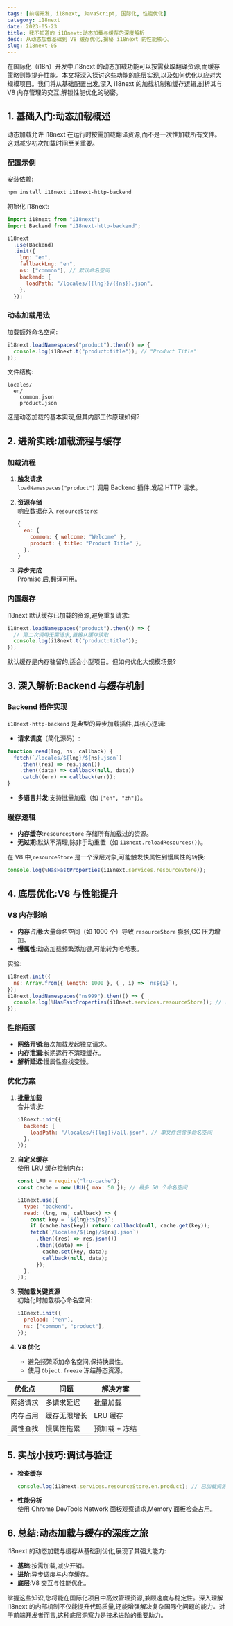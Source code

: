 ```yaml
---
tags: [前端开发, i18next, JavaScript, 国际化, 性能优化]
category: i18next
date: 2023-05-23
title: 我不知道的 i18next:动态加载与缓存的深度解析
desc: 从动态加载基础到 V8 缓存优化,揭秘 i18next 的性能核心。
slug: i18next-05
---
```


在国际化（i18n）开发中,i18next 的动态加载功能可以按需获取翻译资源,而缓存策略则能提升性能。本文将深入探讨这些功能的底层实现,以及如何优化以应对大规模项目。我们将从基础配置出发,深入 i18next 的加载机制和缓存逻辑,剖析其与 V8 内存管理的交互,解锁性能优化的秘密。


## 1. 基础入门:动态加载概述

动态加载允许 i18next 在运行时按需加载翻译资源,而不是一次性加载所有文件。这对减少初次加载时间至关重要。

### 配置示例
安装依赖:

```bash
npm install i18next i18next-http-backend
```

初始化 i18next:

```javascript
import i18next from "i18next";
import Backend from "i18next-http-backend";

i18next
  .use(Backend)
  .init({
    lng: "en",
    fallbackLng: "en",
    ns: ["common"], // 默认命名空间
    backend: {
      loadPath: "/locales/{{lng}}/{{ns}}.json",
    },
  });
```

### 动态加载用法
加载额外命名空间:

```javascript
i18next.loadNamespaces("product").then(() => {
  console.log(i18next.t("product:title")); // "Product Title"
});
```

文件结构:

```
locales/
  en/
    common.json
    product.json
```

这是动态加载的基本实现,但其内部工作原理如何?

## 2. 进阶实践:加载流程与缓存

### 加载流程
1. **触发请求**  
   `loadNamespaces("product")` 调用 Backend 插件,发起 HTTP 请求。
2. **资源存储**  
   响应数据存入 `resourceStore`:

   ```javascript
   {
     en: {
       common: { welcome: "Welcome" },
       product: { title: "Product Title" },
     },
   }
   ```

3. **异步完成**  
   Promise 后,翻译可用。

### 内置缓存
i18next 默认缓存已加载的资源,避免重复请求:

```javascript
i18next.loadNamespaces("product").then(() => {
  // 第二次调用无需请求,直接从缓存读取
  console.log(i18next.t("product:title"));
});
```

默认缓存是内存驻留的,适合小型项目。但如何优化大规模场景?

## 3. 深入解析:Backend 与缓存机制

### Backend 插件实现
`i18next-http-backend` 是典型的异步加载插件,其核心逻辑:

- **请求调度**（简化源码）:

```javascript
function read(lng, ns, callback) {
  fetch(`/locales/${lng}/${ns}.json`)
    .then((res) => res.json())
    .then((data) => callback(null, data))
    .catch((err) => callback(err));
}
```

- **多语言并发**:支持批量加载（如 `["en", "zh"]`）。

### 缓存逻辑
- **内存缓存**:`resourceStore` 存储所有加载过的资源。
- **无过期**:默认不清理,除非手动重置（如 `i18next.reloadResources()`）。

在 V8 中,`resourceStore` 是一个深层对象,可能触发快属性到慢属性的转换:

```javascript
console.log(%HasFastProperties(i18next.services.resourceStore));
```

## 4. 底层优化:V8 与性能提升

### V8 内存影响
- **内存占用**:大量命名空间（如 1000 个）导致 `resourceStore` 膨胀,GC 压力增加。
- **慢属性**:动态加载频繁添加键,可能转为哈希表。

实验:

```javascript
i18next.init({
  ns: Array.from({ length: 1000 }, (_, i) => `ns${i}`),
});
i18next.loadNamespaces("ns999").then(() => {
  console.log(%HasFastProperties(i18next.services.resourceStore)); // 可能 false
});
```

### 性能瓶颈
- **网络开销**:每次加载发起独立请求。
- **内存泄漏**:长期运行不清理缓存。
- **解析延迟**:慢属性查找变慢。

### 优化方案
1. **批量加载**  
   合并请求:

   ```javascript
   i18next.init({
     backend: {
       loadPath: "/locales/{{lng}}/all.json", // 单文件包含多命名空间
     },
   });
   ```

2. **自定义缓存**  
   使用 LRU 缓存控制内存:

   ```javascript
   const LRU = require("lru-cache");
   const cache = new LRU({ max: 50 }); // 最多 50 个命名空间

   i18next.use({
     type: "backend",
     read: (lng, ns, callback) => {
       const key = `${lng}:${ns}`;
       if (cache.has(key)) return callback(null, cache.get(key));
       fetch(`/locales/${lng}/${ns}.json`)
         .then((res) => res.json())
         .then((data) => {
           cache.set(key, data);
           callback(null, data);
         });
     },
   });
   ```

3. **预加载关键资源**  
   初始化时加载核心命名空间:

   ```javascript
   i18next.init({
     preload: ["en"],
     ns: ["common", "product"],
   });
   ```

4. **V8 优化**  
   - 避免频繁添加命名空间,保持快属性。
   - 使用 `Object.freeze` 冻结静态资源。

| 优化点         | 问题             | 解决方案           |
|----------------|------------------|--------------------|
| 网络请求       | 多请求延迟       | 批量加载           |
| 内存占用       | 缓存无限增长     | LRU 缓存           |
| 属性查找       | 慢属性拖累       | 预加载 + 冻结      |

## 5. 实战小技巧:调试与验证

- **检查缓存**  
  ```javascript
  console.log(i18next.services.resourceStore.en.product); // 已加载资源
  ```

- **性能分析**  
  使用 Chrome DevTools Network 面板观察请求,Memory 面板检查占用。

## 6. 总结:动态加载与缓存的深度之旅

i18next 的动态加载与缓存从基础到优化,展现了其强大能力:
- **基础**:按需加载,减少开销。
- **进阶**:异步调度与内存缓存。
- **底层**:V8 交互与性能优化。

掌握这些知识,您将能在国际化项目中高效管理资源,兼顾速度与稳定性。深入理解 i18next 的内部机制不仅能提升代码质量,还能增强解决复杂国际化问题的能力。对于前端开发者而言,这种底层洞察力是技术进阶的重要助力。
